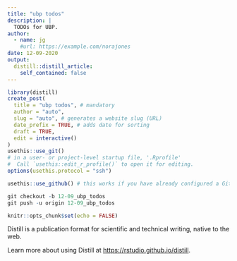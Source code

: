```yaml
---
title: "ubp todos"
description: |
  TODOs for UBP.
author:
  - name: jg
    #url: https://example.com/norajones
date: 12-09-2020
output:
  distill::distill_article:
    self_contained: false
---
```

```r
library(distill)
create_post(
  title = "ubp todos", # mandatory
  author = "auto",
  slug = "auto", # generates a website slug (URL)
  date_prefix = TRUE, # adds date for sorting
  draft = TRUE, 
  edit = interactive()
)
usethis::use_git() 
# in a user- or project-level startup file, '.Rprofile'
#  Call `usethis::edit_r_profile()` to open it for editing.
options(usethis.protocol = "ssh")

usethis::use_github() # this works if you have already configured a GitHub Personal Access Token

git checkout -b 12-09_ubp_todos
git push -u origin 12-09_ubp_todos

```



```r
knitr::opts_chunk$set(echo = FALSE)
```

Distill is a publication format for scientific and technical writing, native to the web.

Learn more about using Distill at <https://rstudio.github.io/distill>.


